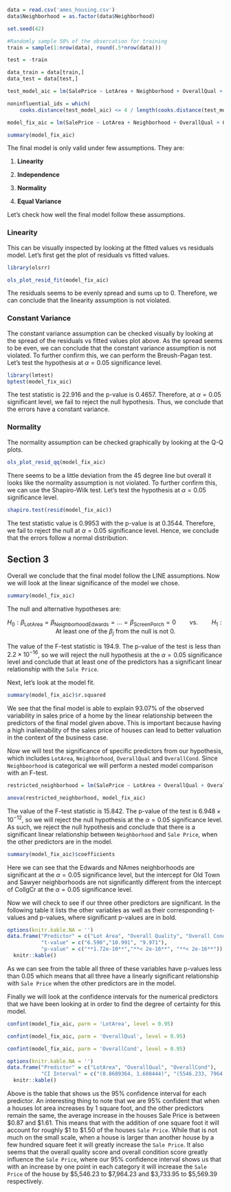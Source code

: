 ```r
data = read.csv('ames_housing.csv')
data$Neighborhood = as.factor(data$Neighborhood)

set.seed(42)

#Randomly sample 50% of the obsercation for training
train = sample(1:nrow(data), round(.5*nrow(data)))

test = -train

data_train = data[train,]
data_test = data[test,]

test_model_aic = lm(SalePrice ~ LotArea + Neighborhood + OverallQual + OverallCond + YearBuilt + YearRemodAdd + BsmtFinSf1 + TotalBsmtSf + GrLivArea + BsmtFullBath + BsmtHalfBath + FullBath + BedroomAbvGr + KitchenAbvGr + TotRmsAbvGrd + Fireplaces + GarageCars + WoodDeckSf + OpenPorchSf + ScreenPorch, data = data_test)

noninfluential_ids = which(
    cooks.distance(test_model_aic) <= 4 / length(cooks.distance(test_model_aic)))

model_fix_aic = lm(SalePrice ~ LotArea + Neighborhood + OverallQual + OverallCond + YearBuilt + YearRemodAdd + BsmtFinSf1 + TotalBsmtSf + GrLivArea + BsmtFullBath + BsmtHalfBath + FullBath + BedroomAbvGr + KitchenAbvGr + TotRmsAbvGrd + Fireplaces + GarageCars + WoodDeckSf + OpenPorchSf + ScreenPorch, data = data_test, subset=noninfluential_ids)
```

```r
summary(model_fix_aic)
```

The final model is only valid under few assumptions. They are:

1.  **Linearity**

2.  **Independence**

3.  **Normality**

4.  **Equal Variance**

Let's check how well the final model follow these assumptions.

### Linearity

This can be visually inspected by looking at the fitted values vs residuals model. Let's first get the plot of residuals vs fitted values.

```r
library(olsrr)

ols_plot_resid_fit(model_fix_aic)
```

The residuals seems to be evenly spread and sums up to 0. Therefore, we can conclude that the linearity assumption is not violated.

### Constant Variance

The constant variance assumption can be checked visually by looking at the spread of the residuals vs fitted values plot above. As the spread seems to be even, we can conclude that the constant variance assumption is not violated. To further confirm this, we can perform the Breush-Pagan test. Let's test the hypothesis at $\alpha = 0.05$ significance level.

```r
library(lmtest)
bptest(model_fix_aic)
```

The test statistic is 22.916 and the p-value is 0.4657. Therefore, at $\alpha=0.05$ significant level, we fail to reject the null hypothesis. Thus, we conclude that the errors have a constant variance.

### Normality

The normality assumption can be checked graphically by looking at the Q-Q plots.

```r
ols_plot_resid_qq(model_fix_aic)
```

There seems to be a little deviation from the 45 degree line but overall it looks like the normality assumption is not violated. To further confirm this, we can use the Shapiro-Wilk test. Let's test the hypothesis at $\alpha = 0.05$ significance level.

```r
shapiro.test(resid(model_fix_aic))
```

The test statistic value is 0.9953 with the p-value is at 0.3544. Therefore, we fail to reject the null at $\alpha = 0.05$ significance level. Hence, we conclude that the errors follow a normal distribution.

## Section 3

Overall we conclude that the final model follow the LINE assumptions. Now we will look at the linear significance of the model we chose.

```r
summary(model_fix_aic)
```

The null and alternative hypotheses are:

$$
H_0: \beta_{\text{LotArea}}= \beta_{\text{NeighborhoodEdwards}}= ... =  \beta_{\text{ScreenPorch}} = 0 \qquad \text{vs.} \qquad H_1: \text{ At least one of the } \beta_j \text{ from the null is not 0}.
$$

The value of the F-test statistic is 194.9. The p-value of the test is less than $2.2 \times 10^{-16}$, so we will reject the null hypothesis at the $\alpha = 0.05$ significance level and conclude that at least one of the predictors has a significant linear relationship with the `Sale Price`.

Next, let's look at the model fit.

```r
summary(model_fix_aic)$r.squared
```

We see that the final model is able to explain 93.07% of the observed variability in sales price of a home by the linear relationship between the predictors of the final model given above. This is important because having a high inalienability of the sales price of houses can lead to better valuation in the context of the business case.

Now we will test the significance of specific predictors from our hypothesis, which includes `LotArea`, `Neighborhood`, `OverallQual` and `OverallCond`. Since `Neighboorhood` is categorical we will perform a nested model comparison with an F-test.

```r
restricted_neighborhood = lm(SalePrice ~ LotArea + OverallQual + OverallCond + YearBuilt + YearRemodAdd + BsmtFinSf1 + TotalBsmtSf + GrLivArea + BsmtFullBath + BsmtHalfBath + FullBath + BedroomAbvGr + KitchenAbvGr + TotRmsAbvGrd + Fireplaces + GarageCars + WoodDeckSf + OpenPorchSf + ScreenPorch, data = data_test, subset=noninfluential_ids)

anova(restricted_neighborhood, model_fix_aic)
```

The value of the F-test statistic is 15.842. The p-value of the test is $6.948 \times 10^{-12}$, so we will reject the null hypothesis at the $\alpha = 0.05$ significance level. As such, we reject the null hypothesis and conclude that there is a significant linear relationship between `Neighborhood` and `Sale Price`, when the other predictors are in the model.

```r
summary(model_fix_aic)$coefficients
```

Here we can see that the Edwards and NAmes neighborhoods are significant at the $\alpha = 0.05$ significance level, but the intercept for Old Town and Sawyer neighborhoods are not significantly different from the intercept of CollgCr at the $\alpha = 0.05$ significance level.

Now we will check to see if our three other predictors are significant. In the following table it lists the other variables as well as their corresponding t-values and p-values, where significant p-values are in bold.

```r
options(knitr.kable.NA = '')
data.frame("Predictor" = c("Lot Area", "Overall Quality", "Overall Condition"),
           "t-value" = c("6.590","10.991", "9.971"),
           "p-value" = c("**1.72e-10**","**< 2e-16**", "**< 2e-16**")) |>
  knitr::kable()
```

As we can see from the table all three of these variables have p-values less than 0.05 which means that all three have a linearly significant relationship with `Sale Price` when the other predictors are in the model.

Finally we will look at the confidence intervals for the numerical predictors that we have been looking at in order to find the degree of certainty for this model.


```r
confint(model_fix_aic, parm = 'LotArea', level = 0.95)

confint(model_fix_aic, parm = 'OverallQual', level = 0.95)

confint(model_fix_aic, parm = 'OverallCond', level = 0.95)

```

```r
options(knitr.kable.NA = '')
data.frame("Predictor" = c("LotArea", "OverallQual", "OverallCond"),
           "CI Interval" = c("(0.8689364, 1.608444)", "(5546.233, 7964.23)", "(3733.951, 5569.39)")) |>
  knitr::kable()
```

Above is the table that shows us the 95\% confidence interval for each predictor. An interesting thing to note that we are 95\% confident that when a houses lot area increases by 1 square foot, and the other predictors remain the same, the average increase in the houses Sale Price is between \$0.87 and \$1.61. This means that with the addition of one square foot it will account for roughly \$1 to \$1.50 of the houses `Sale Price`. While that is not much on the small scale, when a house is larger than another house by a few hundred square feet it will greatly increase the `Sale Price`. It also seems that the overall quality score and overall condition score greatly influence the `Sale Price`, where our 95\% confidence interval shows us that with an increase by one point in each category it will increase the `Sale Price` of the house by \$5,546.23 to \$7,964.23 and \$3,733.95 to \$5,569.39 respectively.

